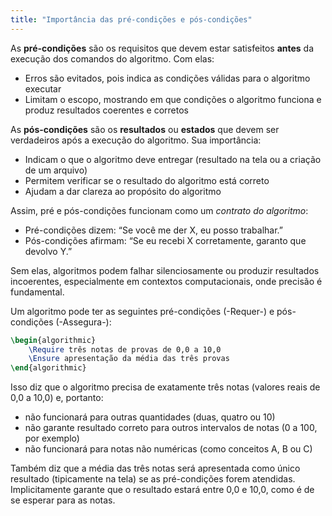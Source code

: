 ```yaml
---
title: "Importância das pré-condições e pós-condições"
---
```


As **pré-condições** são os requisitos que devem estar satisfeitos **antes** da execução dos comandos do algoritmo. Com elas:

* Erros são evitados, pois indica as condições válidas para o algoritmo executar
* Limitam o escopo, mostrando em que condições o algoritmo funciona e produz resultados coerentes e corretos

As **pós-condições** são os **resultados** ou **estados** que devem ser verdadeiros após a execução do algoritmo. Sua importância:

* Indicam o que o algoritmo deve entregar (resultado na tela ou a criação de um arquivo)
* Permitem verificar se o resultado do algoritmo está correto
* Ajudam a dar clareza ao propósito do algoritmo

Assim, pré e pós-condições funcionam como um _contrato do algoritmo_:

* Pré-condições dizem: "Se você me der X, eu posso trabalhar."
* Pós-condições afirmam: "Se eu recebi X corretamente, garanto que devolvo Y."

Sem elas, algoritmos podem falhar silenciosamente ou produzir resultados incoerentes, especialmente em contextos computacionais, onde precisão é fundamental.

::: {.callout-note title="Exemplo"}
Um algoritmo pode ter as seguintes pré-condições (-Requer-) e pós-condições (-Assegura-):

```latex {.pseudocode}
\begin{algorithmic}
    \Require três notas de provas de 0,0 a 10,0
    \Ensure apresentação da média das três provas
\end{algorithmic}
```

Isso diz que o algoritmo precisa de exatamente três notas (valores reais de 0,0 a 10,0) e, portanto:

* não funcionará para outras quantidades (duas, quatro ou 10)
* não garante resultado correto para outros intervalos de notas (0 a 100, por exemplo)
* não funcionará para notas não numéricas (como conceitos A, B ou C)

Também diz que a média das três notas será apresentada como único resultado (tipicamente na tela) se as pré-condições forem atendidas. Implicitamente garante que o resultado estará entre 0,0 e 10,0, como é de se esperar para as notas.

:::

